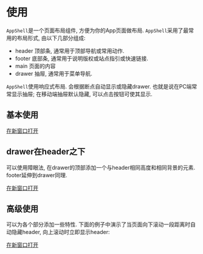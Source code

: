 # 使用

`AppShell`是一个页面布局组件, 方便为你的App页面做布局.
`AppShell`采用了最常用的布局形式, 由以下几部分组成:

- header 顶部条, 通常用于顶部导航或常用动作.
- footer 底部条, 通常用于说明版权或站点指引或快速链接.
- main 页面的内容
- drawer 抽屉, 通常用于菜单导航.

`AppShell`使用响应式布局. 会根据断点自动显示或隐藏drawer. 也就是说在PC端常常显示抽屉; 在移动端抽屉默认隐藏, 可以点击按钮可使其显示.


## 基本使用

<a className="btn" href="/appshellbasic" target="_black">
  <span>在新窗口打开</span>
  <IconExternalLink size={20} stroke={1.5} />
</a>

## drawer在header之下

可以使用障眼法, 在drawer的顶部添加一个与header相同高度和相同背景的元素. footer延伸到drawer同理.

<a className="btn" href="/appshellextend" target="_black">
  <span>在新窗口打开</span>
  <IconExternalLink size={20} stroke={1.5} />
</a>

## 高级使用

可以为各个部分添加一些特性. 下面的例子中演示了当页面向下滚动一段距离时自动隐藏header, 向上滚动时立即显示header:

<a className="btn" href="/appshellheadroom" target="_black">
  <span>在新窗口打开</span>
  <IconExternalLink size={20} stroke={1.5} />
</a>
